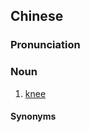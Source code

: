 ==Chinese==
{{zh-forms|s=磕膝头|type=12}}

===Pronunciation===
{{zh-pron
|m-s=ke2xi1tou2
|cat=n
}}

===Noun===
{{zh-noun}}

# {{lb|zh|Southwestern Mandarin|Xincheng|Hebei|Hefei|Lezhi|_|Xiang|Boyang|_|Gan|Xichang|_|Hakka}} [[knee]]

====Synonyms====
{{zh-dial|膝蓋}}